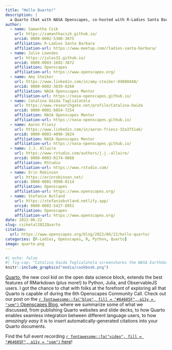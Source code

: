 ```yaml
---
title: "Hello Quarto!"
description: |
  a Quarto Chat with NASA Openscapes, co-hosted with R-Ladies Santa Barbara [orginally published on the Openscapes blog]
author:
  - name: Samantha Csik
    url: https://samanthacsik.github.io/
    orcid: 0000-0002-5300-3075
    affiliation: R-Ladies Santa Barbara
    affiliation-url: https://www.meetup.com/rladies-santa-barbara/
  - name: Julie Lowndes
    url: https://jules32.github.io/
    orcid: 0000-0003-1682-3872
    affiliation: Openscapes
    affiliation-url: https://www.openscapes.org/
  - name: Amy Steiker
    url: https://www.linkedin.com/in/amy-steiker-04088448/
    orcid: 0000-0002-3039-0260
    affiliation: NASA Openscapes Mentor
    affiliation-url: https://nasa-openscapes.github.io/
  - name: Catalina Oaida Taglialatela
    url: https://www.researchgate.net/profile/Catalina-Oaida
    orcid: 0000-0001-6854-7254
    affiliation: NASA Openscapes Mentor
    affiliation-url: https://nasa-openscapes.github.io/
  - name: Aaron Friesz
    url: https://www.linkedin.com/in/aaron-friesz-32a3751a6/
    orcid: 0000-0003-4096-3824
    affiliation: NASA Openscapes Mentor
    affiliation-url: https://nasa-openscapes.github.io/
  - name: J.J. Allaire
    url: https://www.rstudio.com/authors/j.j.-allaire/
    orcid: 0000-0003-0174-9868
    affiliation: RStudio
    affiliation-url: https://www.rstudio.com/
  - name: Erin Robinson
    url: https://erinrobinson.net/
    orcid: 0000-0001-9998-0114
    affiliation: Openscapes
    affiliation-url: https://www.openscapes.org/
  - name: Stefanie Butland
    url: https://stefaniebutland.netlify.app/
    orcid: 0000-0002-5427-8951
    affiliation: Openscapes
    affiliation-url: https://www.openscapes.org/
date: 2022-06-22
slug: csiketal2022Quarto
citation: 
  url: https://www.openscapes.org/blog/2022/06/22/hello-quarto/
categories: [R-Ladies, Openscapes, R, Python, Quarto]
image: quarto.png
---
```


```r
#| echo: false
#| fig-cap: "Catalina Oaida Taglialatela screenshares the NASA Earthdata Cloud Cookbook, a website built using Quarto and accessible at https://nasa-openscapes.github.io/earthdata-cloud-cookbook/"
knitr::include_graphics("media/cookbook.png")
```

[Quarto](https://quarto.org/), the new cool kid on the open data science block, extends the best features of RMarkdown (plus more!) to Python, Julia, and ObservableJS users. I got the chance to chat with folks at the forefront of exploring all that Quarto is capable of during the 6th Openscapes Community Call. Check out our post on the [`r fontawesome::fa("blog", fill = "#64605F", a11y = "sem")` Openscapes Blog](https://www.openscapes.org/blog/2022/06/22/hello-quarto/), where we summarize some of what we discussed, from publishing Quarto websites and slide decks, to how Quarto enables seamless integration between different language users, to how *amazingly easy* it is to insert automatically-generated citations into your Quarto documents.

Find the full event recording  [`r fontawesome::fa("video", fill = "#64605F", a11y = "sem")` here](https://www.youtube.com/watch?v=azVAl343CIU)!